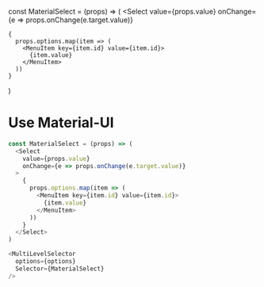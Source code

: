 const MaterialSelect = (props) => (
  <Select
    value={props.value}
    onChange={e => props.onChange(e.target.value)}
  >
    {
      props.options.map(item => (
        <MenuItem key={item.id} value={item.id}>
          {item.value}
        </MenuItem>
      ))
    }
  </Select>
)

# Use Material-UI

<MultiLevelSelector
  options={options}
  Selector={MaterialSelect}
/>

```javascript
const MaterialSelect = (props) => (
  <Select
    value={props.value}
    onChange={e => props.onChange(e.target.value)}
  >
    {
      props.options.map(item => (
        <MenuItem key={item.id} value={item.id}>
          {item.value}
        </MenuItem>
      ))
    }
  </Select>
)

<MultiLevelSelector
  options={options}
  Selector={MaterialSelect}
/>
```
